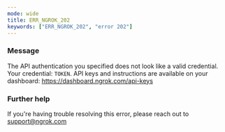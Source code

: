 ```yaml
---
mode: wide
title: ERR_NGROK_202
keywords: ["ERR_NGROK_202", "error 202"]
---
```



### Message

The API authentication you specified does not look like a valid credential. Your credential: `TOKEN`. API keys and instructions are available on your dashboard: https://dashboard.ngrok.com/api-keys

<ErrorDetails />

### Further help

If you're having trouble resolving this error, please reach out to [support@ngrok.com](mailto:support@ngrok.com?subject=Help%20with%20ERR_NGROK_202)
